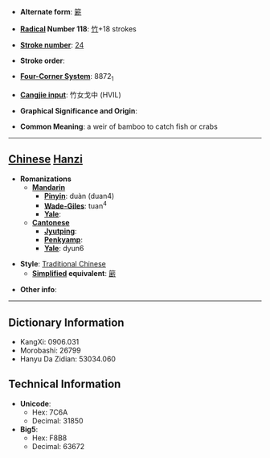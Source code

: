 * '''Alternate form''': [[簖]]

* '''[[Wiktionary:Chinese radical index| Radical]] Number 118''': [[Wiktionary:Chinese radical index 竹|竹]]+18 strokes

* '''[[Wiktionary:Chinese total strokes index|Stroke number]]''': [[Wiktionary:Chinese total strokes index 24|24]]

* '''Stroke order''': 

* '''[[Wiktionary:Chinese four corner index|Four-Corner System]]''': 8872<sub>1</sub>

* '''[[Wiktionary:Chinese Cangjie index|Cangjie input]]''': 竹女戈中 (HVIL)

* '''Graphical Significance and Origin''': 

* '''Common Meaning''': a weir of bamboo to catch fish or crabs

----

== [[Chinese]] [[Hanzi]] ==

* '''Romanizations'''
** '''[[Mandarin]]'''
*** '''[[Pinyin]]''': duàn (duan4)
*** '''[[Wade-Giles]]''': tuan<sup>4</sup>
*** '''[[Yale]]''': 
** '''[[Cantonese]]'''
*** '''[[Jyutping]]''':
*** '''[[Penkyamp]]''': 
*** '''[[Yale]]''': dyun6

* '''Style''': [[Traditional Chinese]] 
** '''[[Simplified Chinese|Simplified]] equivalent''': [[簖]]

* '''Other info''': 

----

== Dictionary Information ==

* KangXi: 0906.031
* Morobashi: 26799
* Hanyu Da Zidian: 53034.060

== Technical Information ==

* '''Unicode''':
** Hex: 7C6A
** Decimal: 31850
* '''Big5''':
** Hex: F8B8
** Decimal: 63672